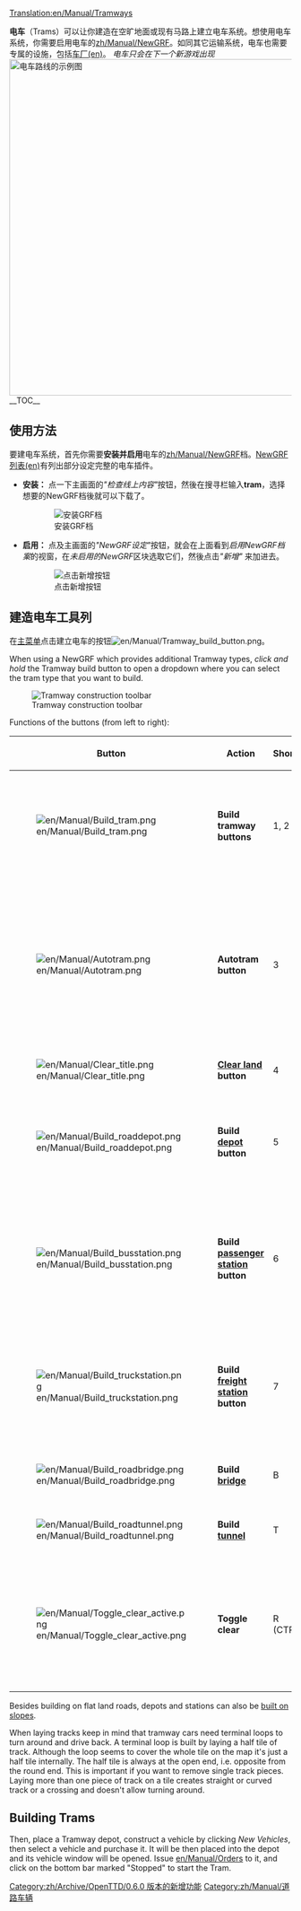 [[Translation:en/Manual/Tramways]]

{{zh/翻译|origin=en/Manual/Tramways
|from=en
|to=zh
|Percentage=40
}}

{{zh/Manual/目录}}

'''电车'''（Trams）可以让你建造在空旷地面或现有马路上建立电车系统。想使用电车系统，你需要启用电车的[[zh/Manual/NewGRF]]。如同其它运输系统，电车也需要专属的设施，包括[[en/Manual/Depots|车厂(en)]]。
''电车只会在下一个新游戏出现''
[[File:en/Manual/Tramroute.png|thumb|600px|left|电车路线的示例图]]
__TOC__
{{en/Html-clear-left}}

==使用方法==
要建电车系统，首先你需要'''安装并启用'''电车的[[zh/Manual/NewGRF]]档。[[en/Community/NewGRF/Main Page|NewGRF列表(en)]]有列出部分设定完整的电车插件。
*'''安装：''' 点一下主画面的''"检查线上内容"''按钮，然後在搜寻栏输入'''tram'''，选择想要的NewGRF档後就可以下载了。
:[[File:en/Manual/Tramways install.png|none|frame|安装GRF档]]
*'''启用：''' 点及主画面的''"NewGRF设定"''按钮，就会在上面看到''启用NewGRF档案''的视窗，在''未启用的NewGRF''区块选取它们，然後点击''"新增"'' 来加进去。
:[[File:en/Manual/Available NewGRF files.png|none|frame|点击新增按钮]]

==建造电车工具列==
在[[en/Manual/Game interface#the-menu-bar|主菜单]]点击建立电车的按钮[[File:en/Manual/Tramway build button.png]]。

When using a NewGRF which provides additional Tramway types, ''click and hold'' the Tramway build button to open a dropdown where you can select the tram type that you want to build.

[[File:en/Manual/Tramway construction.png|none|frame|Tramway construction toolbar]]

Functions of the buttons (from left to right):
{| {{en/Wikitable}}
|- style="background:#efefef"
!width='46'|Button
!width='150'|Action
!Shortcut
!Description
|-
|[[File:en/Manual/Build tram.png]]||'''Build tramway buttons'''||1, 2||Builds a tramway in the selected direction; you can click and drag.
|-
|[[File:en/Manual/Autotram.png]]||'''Autotram button'''||3||A very efficient tool to build tramway sections in any direction. If used with Ctrl key pressed, easily removes sections.
|-
|[[File:en/Manual/Clear title.png]]||'''[[en/Manual/Landscaping|Clear land]] button'''||4||Clears tiles.
|-
|[[File:en/Manual/Build roaddepot.png]]||'''Build [[en/Manual/Depots|depot]] button'''||5||Opens the depot window for you to orient and build a depot.
|-
|[[File:en/Manual/Build busstation.png]]||'''Build [[en/Manual/Stations#tramway-stations|passenger station]] button'''||6||Opens the passenger tram station window for you to orient and build a passenger tram station.
|-
|[[File:en/Manual/Build truckstation.png]]||'''Build [[en/Manual/Stations#truck-stations|freight station]] button'''||7||Opens the freight tram station window for you to orient and build a freight tram station.
|-
|[[File:en/Manual/Build roadbridge.png]]||'''Build [[en/Manual/Bridges|bridge]]'''||B||Allows you to build a bridge.
|-
|[[File:en/Manual/Build roadtunnel.png]]||'''Build [[en/Manual/Tunnels|tunnel]]'''||T||Allows you to build a tunnel.
|-
|[[File:en/Manual/Toggle clear active.png]]||'''Toggle clear'''||R (CTRL)||Select another tool and then this to remove that item. You can toggle the state by pressing Ctrl.
|}

Besides building on flat land roads, depots and stations can also be [[en/Archive/Manual/Settings/Build on slopes|built on slopes]].

When laying tracks keep in mind that tramway cars need terminal loops to turn around and drive back. A terminal loop is built by laying a half tile of track. Although the loop seems to cover the whole tile on the map it's just a half tile internally. The half tile is always at the open end, i.e. opposite from the round end. This is important if you want to remove single track pieces. Laying more than one piece of track on a tile creates straight or curved track or a crossing and doesn't allow turning around.

==Building Trams==
Then, place a Tramway depot, construct a vehicle by clicking ''New Vehicles'', then select a vehicle and purchase it. It will be then placed into the depot and its vehicle window will be opened. Issue [[en/Manual/Orders]] to it, and click on the bottom bar marked "Stopped" to start the Tram. 

[[Category:zh/Archive/OpenTTD/0.6.0 版本的新增功能]]
[[Category:zh/Manual/道路车辆]]
